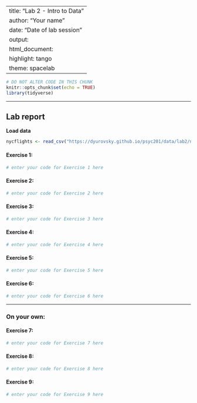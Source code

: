
---
title: "Lab 2 - Intro to Data"
author: "Your name"
date: "Date of lab session"
output: 
  html_document: 
    highlight: tango
    theme: spacelab
---

```r
# DO NOT ALTER CODE IN THIS CHUNK
knitr::opts_chunk$set(echo = TRUE)
library(tidyverse)
```

* * *

## Lab report

**Load data**
```r
nycflights <- read_csv("https://dyurovsky.github.io/psyc201/data/lab2/nycflights.csv")
```

#### Exercise 1: 

```r
# enter your code for Exercise 1 here

```

#### Exercise 2:



```r
# enter your code for Exercise 2 here
```

#### Exercise 3:

```r
# enter your code for Exercise 3 here
```

#### Exercise 4:
```r
# enter your code for Exercise 4 here
```

#### Exercise 5:
```r
# enter your code for Exercise 5 here
```

#### Exercise 6:
```r
# enter your code for Exercise 6 here
```

* * *

### On your own:

#### Exercise 7:

```r
# enter your code for Exercise 7 here
```

#### Exercise 8:
```r
# enter your code for Exercise 8 here
```

#### Exercise 9:
```r
# enter your code for Exercise 9 here
```

